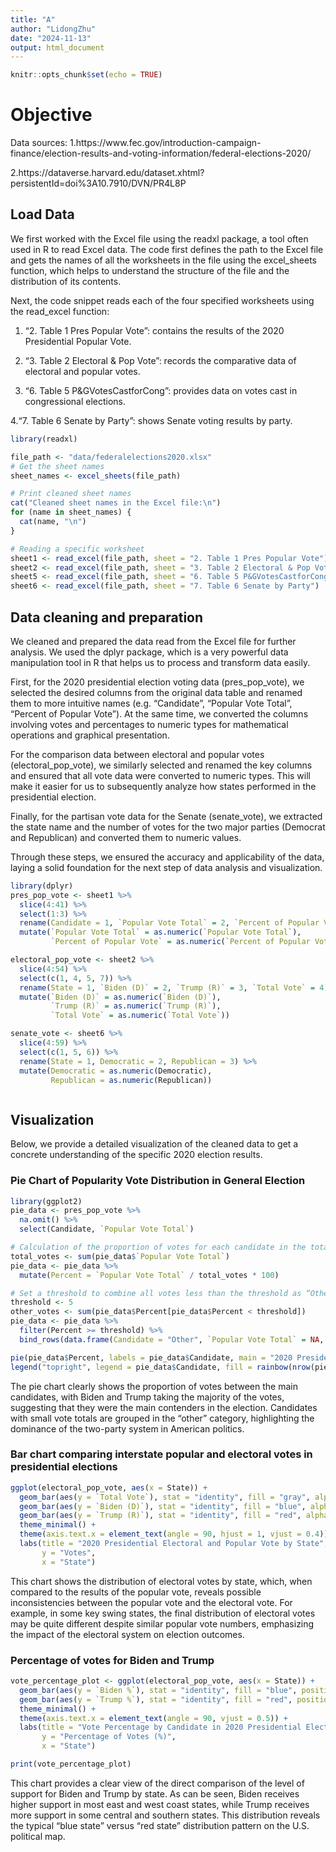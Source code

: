 ---
title: "A"
author: "LidongZhu"
date: "2024-11-13"
output: html_document
---

```{r setup, include=FALSE}
knitr::opts_chunk$set(echo = TRUE)
```
# Objective

Data sources:
1.https://www.fec.gov/introduction-campaign-finance/election-results-and-voting-information/federal-elections-2020/

2.https://dataverse.harvard.edu/dataset.xhtml?persistentId=doi%3A10.7910/DVN/PR4L8P

## Load Data
We first worked with the Excel file using the readxl package, a tool often used in R to read Excel data. The code first defines the path to the Excel file and gets the names of all the worksheets in the file using the excel_sheets function, which helps to understand the structure of the file and the distribution of its contents.

Next, the code snippet reads each of the four specified worksheets using the read_excel function:

1. “2. Table 1 Pres Popular Vote”: contains the results of the 2020 Presidential Popular Vote.

2. “3. Table 2 Electoral & Pop Vote”: records the comparative data of electoral and popular votes.

3. “6. Table 5 P&GVotesCastforCong”: provides data on votes cast in congressional elections.

4.“7. Table 6 Senate by Party”: shows Senate voting results by party.

```{r,echo=FALSE}
library(readxl)

file_path <- "data/federalelections2020.xlsx"  
# Get the sheet names
sheet_names <- excel_sheets(file_path)

# Print cleaned sheet names
cat("Cleaned sheet names in the Excel file:\n")
for (name in sheet_names) {
  cat(name, "\n")
}

```


```{r,echo=FALSE}
# Reading a specific worksheet
sheet1 <- read_excel(file_path, sheet = "2. Table 1 Pres Popular Vote")
sheet2 <- read_excel(file_path, sheet = "3. Table 2 Electoral & Pop Vote")
sheet5 <- read_excel(file_path, sheet = "6. Table 5 P&GVotesCastforCong")
sheet6 <- read_excel(file_path, sheet = "7. Table 6 Senate by Party")


```

## Data cleaning and preparation

We cleaned and prepared the data read from the Excel file for further analysis. We used the dplyr package, which is a very powerful data manipulation tool in R that helps us to process and transform data easily.

First, for the 2020 presidential election voting data (pres_pop_vote), we selected the desired columns from the original data table and renamed them to more intuitive names (e.g. “Candidate”, “Popular Vote Total”, “Percent of Popular Vote”). At the same time, we converted the columns involving votes and percentages to numeric types for mathematical operations and graphical presentation.

For the comparison data between electoral and popular votes (electoral_pop_vote), we similarly selected and renamed the key columns and ensured that all vote data were converted to numeric types. This will make it easier for us to subsequently analyze how states performed in the presidential election.

Finally, for the partisan vote data for the Senate (senate_vote), we extracted the state name and the number of votes for the two major parties (Democrat and Republican) and converted them to numeric values.

Through these steps, we ensured the accuracy and applicability of the data, laying a solid foundation for the next step of data analysis and visualization.


```{r,echo=FALSE}
library(dplyr)
pres_pop_vote <- sheet1 %>%
  slice(4:41) %>%
  select(1:3) %>%
  rename(Candidate = 1, `Popular Vote Total` = 2, `Percent of Popular Vote` = 3) %>%
  mutate(`Popular Vote Total` = as.numeric(`Popular Vote Total`),
         `Percent of Popular Vote` = as.numeric(`Percent of Popular Vote`))

electoral_pop_vote <- sheet2 %>%
  slice(4:54) %>%
  select(c(1, 4, 5, 7)) %>%
  rename(State = 1, `Biden (D)` = 2, `Trump (R)` = 3, `Total Vote` = 4) %>%
  mutate(`Biden (D)` = as.numeric(`Biden (D)`),
         `Trump (R)` = as.numeric(`Trump (R)`),
         `Total Vote` = as.numeric(`Total Vote`))

senate_vote <- sheet6 %>%
  slice(4:59) %>%
  select(c(1, 5, 6)) %>%
  rename(State = 1, Democratic = 2, Republican = 3) %>%
  mutate(Democratic = as.numeric(Democratic),
         Republican = as.numeric(Republican))



```

## Visualization
Below, we provide a detailed visualization of the cleaned data to get a concrete understanding of the specific 2020 election results.

### Pie Chart of Popularity Vote Distribution in General Election
```{r,echo=FALSE}
library(ggplot2)
pie_data <- pres_pop_vote %>%
  na.omit() %>%
  select(Candidate, `Popular Vote Total`)

# Calculation of the proportion of votes for each candidate in the total number of votes cast
total_votes <- sum(pie_data$`Popular Vote Total`)
pie_data <- pie_data %>%
  mutate(Percent = `Popular Vote Total` / total_votes * 100)

# Set a threshold to combine all votes less than the threshold as “Other”
threshold <- 5
other_votes <- sum(pie_data$Percent[pie_data$Percent < threshold])
pie_data <- pie_data %>%
  filter(Percent >= threshold) %>%
  bind_rows(data.frame(Candidate = "Other", `Popular Vote Total` = NA, Percent = other_votes))

pie(pie_data$Percent, labels = pie_data$Candidate, main = "2020 Presidential Popular Vote Distribution", col = rainbow(nrow(pie_data)))
legend("topright", legend = pie_data$Candidate, fill = rainbow(nrow(pie_data)), cex = 0.8)
```
The pie chart clearly shows the proportion of votes between the main candidates, with Biden and Trump taking the majority of the votes, suggesting that they were the main contenders in the election. Candidates with small vote totals are grouped in the “other” category, highlighting the dominance of the two-party system in American politics.



### Bar chart comparing interstate popular and electoral votes in presidential elections
```{r,echo=FALSE}
ggplot(electoral_pop_vote, aes(x = State)) +
  geom_bar(aes(y = `Total Vote`), stat = "identity", fill = "gray", alpha = 1) +
  geom_bar(aes(y = `Biden (D)`), stat = "identity", fill = "blue", alpha = 1) +
  geom_bar(aes(y = `Trump (R)`), stat = "identity", fill = "red", alpha = 1) +
  theme_minimal() +
  theme(axis.text.x = element_text(angle = 90, hjust = 1, vjust = 0.4)) +
  labs(title = "2020 Presidential Electoral and Popular Vote by State",
       y = "Votes",
       x = "State")


```
This chart shows the distribution of electoral votes by state, which, when compared to the results of the popular vote, reveals possible inconsistencies between the popular vote and the electoral vote. For example, in some key swing states, the final distribution of electoral votes may be quite different despite similar popular vote numbers, emphasizing the impact of the electoral system on election outcomes.



### Percentage of votes for Biden and Trump
```{r,echo=FALSE}
vote_percentage_plot <- ggplot(electoral_pop_vote, aes(x = State)) +
  geom_bar(aes(y = `Biden %`), stat = "identity", fill = "blue", position = position_dodge(width = 0.8), width = 0.4) +
  geom_bar(aes(y = `Trump %`), stat = "identity", fill = "red", position = position_dodge(width = 0.8), width = 0.4) +
  theme_minimal() +
  theme(axis.text.x = element_text(angle = 90, vjust = 0.5)) +
  labs(title = "Vote Percentage by Candidate in 2020 Presidential Election", 
       y = "Percentage of Votes (%)", 
       x = "State")

print(vote_percentage_plot)


```
This chart provides a clear view of the direct comparison of the level of support for Biden and Trump by state. As can be seen, Biden receives higher support in most east and west coast states, while Trump receives more support in some central and southern states. This distribution reveals the typical “blue state” versus “red state” distribution pattern on the U.S. political map.
